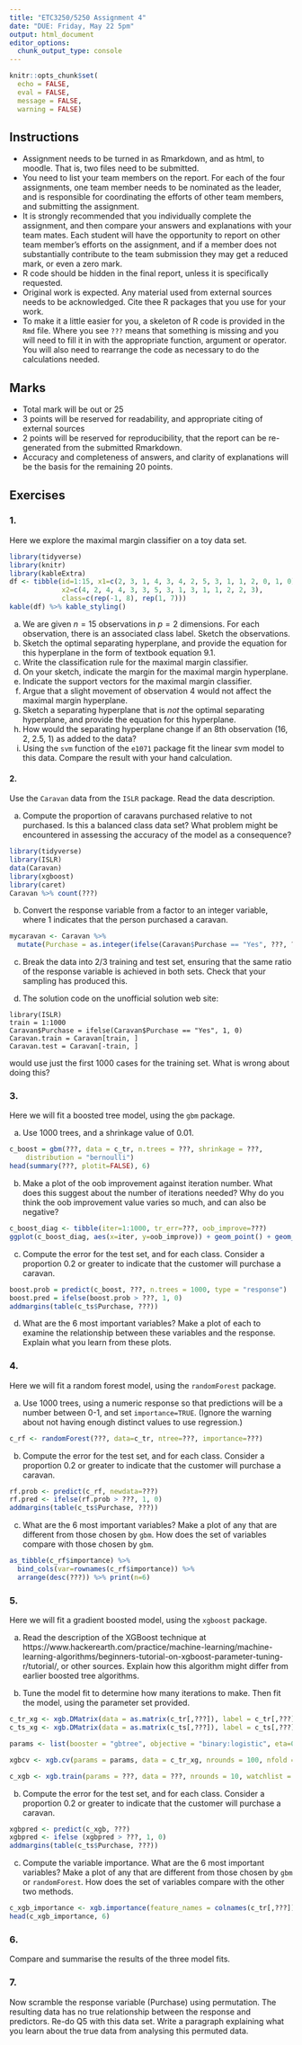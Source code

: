 ```yaml
---
title: "ETC3250/5250 Assignment 4"
date: "DUE: Friday, May 22 5pm"
output: html_document
editor_options: 
  chunk_output_type: console
---
```


```r
knitr::opts_chunk$set(
  echo = FALSE,
  eval = FALSE,
  message = FALSE,
  warning = FALSE)
```

## Instructions

- Assignment needs to be turned in as Rmarkdown, and as html, to moodle. That is, two files need to be submitted.
- You need to list your team members on the report. For each of the four assignments, one team member needs to be nominated as the leader, and is responsible for coordinating the efforts of other team members, and submitting the assignment. 
- It is strongly recommended that you individually complete the assignment, and then compare your answers and explanations with your team mates. Each student will have the opportunity to report on other team member's efforts on the assignment, and if a member does not substantially contribute to the team submission they may get a reduced mark, or even a zero mark.
- R code should be hidden in the final report, unless it is specifically requested.
- Original work is expected. Any material used from external sources needs to be acknowledged. Cite thee R packages that you use for your work.
- To make it a little easier for you, a skeleton of R code is provided in the `Rmd` file. Where you see `???` means that something is missing and you will need to fill it in with the appropriate function, argument or operator. You will also need to rearrange the code as necessary to do the calculations needed.

## Marks

- Total mark will be out or 25
- 3 points will be reserved for readability, and appropriate citing of external sources 
- 2 points will be reserved for reproducibility, that the report can be re-generated from the submitted Rmarkdown. 
- Accuracy and completeness of answers, and clarity of explanations will be the basis for the remaining 20 points. 

## Exercises

### 1. 

Here we explore the maximal margin classifier on a toy data set.

```r
library(tidyverse)
library(knitr)
library(kableExtra)
df <- tibble(id=1:15, x1=c(2, 3, 1, 4, 3, 4, 2, 5, 3, 1, 1, 2, 0, 1, 0), 
             x2=c(4, 2, 4, 4, 3, 3, 5, 3, 1, 3, 1, 1, 2, 2, 3), 
             class=c(rep(-1, 8), rep(1, 7)))
kable(df) %>% kable_styling()
```

a. We are given $n = 15$ observations in $p = 2$ dimensions. For each observation, there is an associated class label. Sketch the observations.
b. Sketch the optimal separating hyperplane, and provide the equation for this hyperplane in the form of textbook equation 9.1. 
c. Write the classification rule for the maximal margin classifier.
d. On your sketch, indicate the margin for the maximal margin hyperplane.
e. Indicate the support vectors for the maximal margin classifier.
f. Argue that a slight movement of observation 4 would not affect the maximal margin hyperplane.
g. Sketch a separating hyperplane that is *not* the optimal separating hyperplane, and provide the equation for this hyperplane.
h. How would the separating hyperplane change if an 8th observation (16, 2, 2.5, 1) as added to the data? 
i. Using the `svm` function of the `e1071` package fit the linear svm model to this data. Compare the result with your hand calculation.


#### 2. 

Use the `Caravan` data from the `ISLR` package. Read the data description.

a. Compute the proportion of caravans purchased relative to not purchased. Is this a balanced class data set? What problem might be encountered in assessing the accuracy of the model as a consequence?

```r
library(tidyverse)
library(ISLR)
data(Caravan)
library(xgboost)
library(caret)
Caravan %>% count(???)
```

b. Convert the response variable from a factor to an integer variable, where 1 indicates that the person purchased a caravan.

```r
mycaravan <- Caravan %>% 
  mutate(Purchase = as.integer(ifelse(Caravan$Purchase == "Yes", ???, ???)))
```

c. Break the data into 2/3 training and test set, ensuring that the same ratio of the response variable is achieved in both sets. Check that your sampling has produced this.

d. The solution code on the unofficial solution web site:

```
library(ISLR)
train = 1:1000
Caravan$Purchase = ifelse(Caravan$Purchase == "Yes", 1, 0)
Caravan.train = Caravan[train, ]
Caravan.test = Caravan[-train, ]
```
would use just the first 1000 cases for the training set. What is wrong about doing this?

### 3. 

Here we will fit a boosted tree model, using the `gbm` package.  

a. Use 1000 trees, and a shrinkage value of 0.01. 

```r
c_boost = gbm(???, data = c_tr, n.trees = ???, shrinkage = ???, 
    distribution = "bernoulli")
head(summary(???, plotit=FALSE), 6)
```

b. Make a plot of the oob improvement against iteration number. What does this suggest about the number of iterations needed? Why do you think the oob improvement value varies so much, and can also be negative?

```r
c_boost_diag <- tibble(iter=1:1000, tr_err=???, oob_improve=???)
ggplot(c_boost_diag, aes(x=iter, y=oob_improve)) + geom_point() + geom_smooth()
```

c. Compute the error for the test set, and for each class. Consider a proportion 0.2 or greater to indicate that the customer will purchase a caravan.

```r
boost.prob = predict(c_boost, ???, n.trees = 1000, type = "response")
boost.pred = ifelse(boost.prob > ???, 1, 0)
addmargins(table(c_ts$Purchase, ???))
```

d. What are the 6 most important variables? Make a plot of each to examine the relationship between these variables and the response. Explain what you learn from these plots.

### 4. 

Here we will fit a random forest model, using the `randomForest` package.  

a. Use 1000 trees, using a numeric response so that predictions will be a number between 0-1, and set `importance=TRUE`. (Ignore the warning about not having enough distinct values to use regression.)

```r
c_rf <- randomForest(???, data=c_tr, ntree=???, importance=???)
```

b. Compute the error for the test set, and for each class. Consider a proportion 0.2 or greater to indicate that the customer will purchase a caravan.

```r
rf.prob <- predict(c_rf, newdata=???)
rf.pred <- ifelse(rf.prob > ???, 1, 0)
addmargins(table(c_ts$Purchase, ???))
```


c. What are the 6 most important variables? Make a plot of any that are different from those chosen by `gbm`. How does the set of variables compare with those chosen by `gbm`.

```r
as_tibble(c_rf$importance) %>% 
  bind_cols(var=rownames(c_rf$importance)) %>%
  arrange(desc(???)) %>% print(n=6)
```

### 5. 

Here we will fit a gradient boosted model, using the `xgboost` package.

a.  Read the description of the XGBoost technique at https://www.hackerearth.com/practice/machine-learning/machine-learning-algorithms/beginners-tutorial-on-xgboost-parameter-tuning-r/tutorial/, or other sources. Explain how this algorithm might differ from earlier boosted tree algorithms.

b. Tune the model fit to determine how many iterations to make. Then fit the model, using the parameter set provided.

```r
c_tr_xg <- xgb.DMatrix(data = as.matrix(c_tr[,???]), label = c_tr[,???])
c_ts_xg <- xgb.DMatrix(data = as.matrix(c_ts[,???]), label = c_ts[,???])

params <- list(booster = "gbtree", objective = "binary:logistic", eta=0.3, gamma=0, max_depth=6, min_child_weight=1, subsample=1, colsample_bytree=1)

xgbcv <- xgb.cv(params = params, data = c_tr_xg, nrounds = 100, nfold = 5, showsd = T, stratified = T, maximize = F)

c_xgb <- xgb.train(params = ???, data = ???, nrounds = 10, watchlist = list(val=c_ts_xg,train=c_tr_xg), maximize = F , eval_metric = "error")
```

b. Compute the error for the test set, and for each class. Consider a proportion 0.2 or greater to indicate that the customer will purchase a caravan.

```r
xgbpred <- predict(c_xgb, ???)
xgbpred <- ifelse (xgbpred > ???, 1, 0)
addmargins(table(c_ts$Purchase, ???))
```

c. Compute the variable importance. What are the 6 most important variables? Make a plot of any that are different from those chosen by `gbm` or `randomForest`. How does the set of variables compare with the other two methods.

```r
c_xgb_importance <- xgb.importance(feature_names = colnames(c_tr[,???]), model = ???)
head(c_xgb_importance, 6)
```

### 6. 

Compare and summarise the results of the three model fits. 

### 7. 

Now scramble the response variable (Purchase) using permutation. The resulting data has no true relationship between the response and predictors. Re-do Q5 with this data set. Write a paragraph explaining what you learn about the true data from analysing this permuted data.